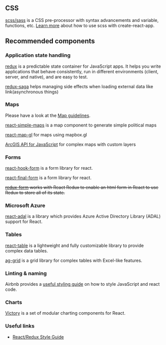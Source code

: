 
<Meta
  title="Getting started/Getting started/Recommended Libraries"
  subTitle="Guidelines & Recommendations"
/>

## CSS

[scss/sass](https://sass-lang.com) is a CSS pre-processor with syntax advancements and variable, functions, etc. [Learn more](https://create-react-app.dev/docs/adding-a-sass-stylesheet) about how to use scss with create-react-app.

## Recommended components

### Application state handling

[redux](https://redux.js.org) is a predictable state container for JavaScript apps. It helps you write
applications that behave consistently, run in different environments (client,
server, and native), and are easy to test.

[redux-saga](https://github.com/redux-saga/redux-saga) helps managing side effects when loading external data like link(asynchronous
things)

### Maps

Please have a look at the [Map guidelines](Design|Guidelines).

[react-simple-maps](https://www.react-simple-maps.io) is a map component to generate simple political maps

[react-map-gl](https://github.com/uber/react-map-gl) for maps using mapbox.gl

[ArcGIS API for JavaScript](https://developers.arcgis.com/javascript) for complex maps with custom layers

### Forms

[react-hook-form](https://react-hook-form.com/) is a form library for react.

[react-final-form](https://github.com/final-form/react-final-form) is a form library for react.

~~[redux-form](https://github.com/erikras/redux-form) works with React Redux to enable an html form in React to use Redux to store all of its state.~~

### Microsoft Azure

[react-adal](https://github.com/salvoravida/react-adal) is a library which provides Azure Active Directory Library (ADAL) support for React.

### Tables

[react-table](https://github.com/react-tools/react-table) is a lightweight and fully customizable library to provide complex data tables.

[ag-grid](https://ag-grid.com) is a grid library for complex tables with Excel-like features.

### Linting & naming

Airbnb provides a [useful styling guide](https://github.com/airbnb/javascriptuseful) on how to style JavaScript and react code.

### Charts

[Victory](https://formidable.com/open-source/victory/) is a set of modular charting components for React.

### Useful links

- [React/Redux Style Guide](https://gist.github.com/datchley/4e0d05c526d532d1b05bf9b48b174faf)
